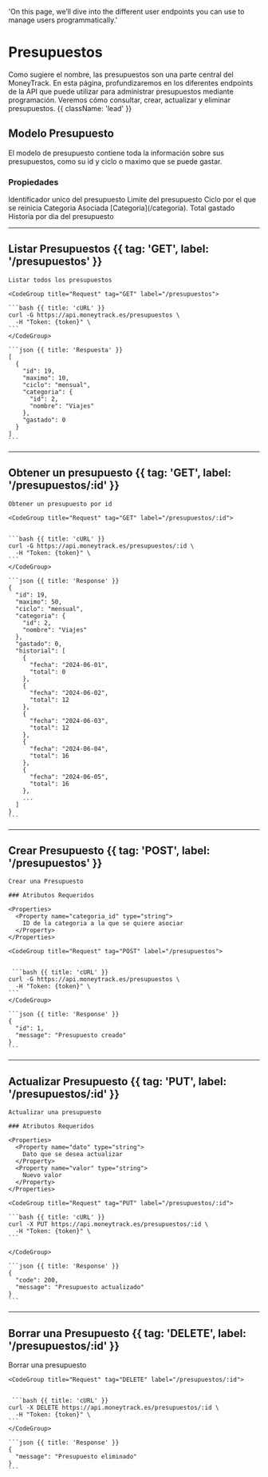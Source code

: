   'On this page, we’ll dive into the different user endpoints you can use to manage users programmatically.'

# Presupuestos

Como sugiere el nombre, las presupuestos son una parte central del MoneyTrack. En esta página, profundizaremos en los diferentes endpoints de la API que puede utilizar para administrar presupuestos mediante programación. Veremos cómo consultar, crear, actualizar y eliminar presupuestos. {{ className: 'lead' }}

## Modelo Presupuesto

El modelo de presupuesto contiene toda la información sobre sus presupuestos, como su id y ciclo o maximo que se puede gastar.

### Propiedades

<Properties>
  <Property name="id" type="int">
    Identificador unico del presupuesto
  </Property>
  <Property name="maximo" type="int">
    Limite del presupuesto
  </Property>
  <Property name="ciclo" type="string">
    Ciclo por el que se reinicia
  </Property>
  <Property name="categoria" type="Categoria">
    Categoria Asociada [Categoria](/categoria).
  </Property>
  <Property name="gastado" type="float">
    Total gastado
  </Property>
  <Property name="historia" type="Object">
    Historia por dia del presupuesto
  </Property>
</Properties>

---

## Listar Presupuestos {{ tag: 'GET', label: '/presupuestos' }}

<Row>
  <Col>

    Listar todos los presupuestos

  </Col>
  <Col sticky>

    <CodeGroup title="Request" tag="GET" label="/presupuestos">

    ```bash {{ title: 'cURL' }}
    curl -G https://api.moneytrack.es/presupuestos \
      -H "Token: {token}" \
    ```
    </CodeGroup>

    ```json {{ title: 'Respuesta' }}
    [
      {
        "id": 19,
        "maximo": 10,
        "ciclo": "mensual",
        "categoria": {
          "id": 2,
          "nombre": "Viajes"
        },
        "gastado": 0
      }
    ]
    ```

  </Col>
</Row>

---

## Obtener un presupuesto {{ tag: 'GET', label: '/presupuestos/:id' }}

<Row>
  <Col>

    Obtener un presupuesto por id

  </Col>
  <Col sticky>

    <CodeGroup title="Request" tag="GET" label="/presupuestos/:id">


    ```bash {{ title: 'cURL' }}
    curl -G https://api.moneytrack.es/presupuestos/:id \
      -H "Token: {token}" \
    ```
    </CodeGroup>

    ```json {{ title: 'Response' }}
    {
      "id": 19,
      "maximo": 50,
      "ciclo": "mensual",
      "categoria": {
        "id": 2,
        "nombre": "Viajes"
      },
      "gastado": 0,
      "historial": [
        {
          "fecha": "2024-06-01",
          "total": 0
        },
        {
          "fecha": "2024-06-02",
          "total": 12
        },
        {
          "fecha": "2024-06-03",
          "total": 12
        },
        {
          "fecha": "2024-06-04",
          "total": 16
        },
        {
          "fecha": "2024-06-05",
          "total": 16
        },
        ...
      ]
    }
    ```

  </Col>
</Row>


---

## Crear Presupuesto {{ tag: 'POST', label: '/presupuestos' }}

<Row>
  <Col>

    Crear una Presupuesto

    ### Atributos Requeridos

    <Properties>
      <Property name="categoria_id" type="string">
        ID de la categoria a la que se quiere asociar
      </Property>
    </Properties>

  </Col>
  <Col sticky>

    <CodeGroup title="Request" tag="POST" label="/presupuestos">


     ```bash {{ title: 'cURL' }}
    curl -G https://api.moneytrack.es/presupuestos \
      -H "Token: {token}" \
    ```
    </CodeGroup>

    ```json {{ title: 'Response' }}
    {
      "id": 1,
      "message": "Presupuesto creado"
    }
    ```

  </Col>
</Row>

---

## Actualizar Presupuesto {{ tag: 'PUT', label: '/presupuestos/:id' }}

<Row>
  <Col>

    Actualizar una presupuesto

    ### Atributos Requeridos

    <Properties>
      <Property name="dato" type="string">
        Dato que se desea actualizar
      </Property>
      <Property name="valor" type="string">
        Nuevo valor
      </Property>
    </Properties>

  </Col>
  <Col sticky>

    <CodeGroup title="Request" tag="PUT" label="/presupuestos/:id">

    ```bash {{ title: 'cURL' }}
    curl -X PUT https://api.moneytrack.es/presupuestos/:id \
      -H "Token: {token}" \
    ```

    </CodeGroup>

    ```json {{ title: 'Response' }}
    {
      "code": 200,
      "message": "Presupuesto actualizado"
    }
    ```

  </Col>
</Row>

---

## Borrar una Presupuesto {{ tag: 'DELETE', label: '/presupuestos/:id' }}

<Row>
  <Col>
    Borrar una presupuesto
  </Col>
  <Col sticky>

    <CodeGroup title="Request" tag="DELETE" label="/presupuestos/:id">


     ```bash {{ title: 'cURL' }}
    curl -X DELETE https://api.moneytrack.es/presupuestos/:id \
      -H "Token: {token}" \
    ```
    </CodeGroup>

    ```json {{ title: 'Response' }}
    {
      "message": "Presupuesto eliminado"
    }
    ```

  </Col>
</Row>

